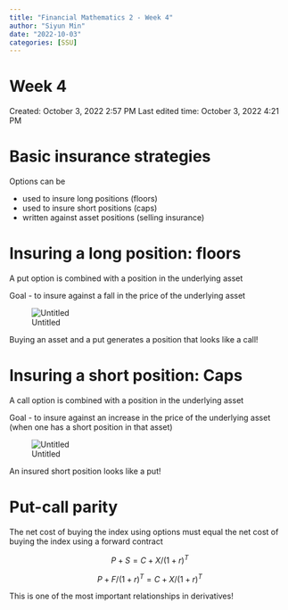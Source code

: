 ```yaml
---
title: "Financial Mathematics 2 - Week 4"
author: "Siyun Min"
date: "2022-10-03"
categories: [SSU]
---
```

# Week 4

Created: October 3, 2022 2:57 PM
Last edited time: October 3, 2022 4:21 PM

# Basic insurance strategies

Options can be

- used to insure long positions (floors)
- used to insure short positions (caps)
- written against asset positions (selling insurance)

# Insuring a long position: floors

A put option is combined with a position in the underlying asset

Goal - to insure against a fall in the price of the underlying asset

![Untitled](./Untitled.png)

Buying an asset and a put generates a position that looks like a call!

# Insuring a short position: Caps

A call option is combined with a position in the underlying asset

Goal - to insure against an increase in the price of the underlying asset (when one has a short position in that asset)

![Untitled](./Untitled%201.png)

An insured short position looks like a put!

# Put-call parity

The net cost of buying the index using options must equal the net cost of buying the index using a forward contract

$$
P + S = C + X/(1 + r)^{T}
$$

$$
P + F/(1 + r)^{T} = C + X/(1 + r)^{T}
$$

This is one of the most important relationships in derivatives!